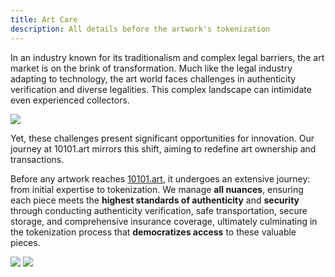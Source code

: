 ```yaml
---
title: Art Care
description: All details before the artwork's tokenization
---
```



In an industry known for its traditionalism and complex legal barriers, the art market is on the brink of transformation. Much like the legal industry adapting to technology, the art world faces challenges in authenticity verification and diverse legalities. This complex landscape can intimidate even experienced collectors.


<Frame caption="Each artwork comes with an authentic certificate of ownership">
  <img src="https://i.ibb.co/X473gJC/DSC01601.jpg" />
</Frame>


Yet, these challenges present significant opportunities for innovation. Our journey at 10101.art mirrors this shift, aiming to redefine art ownership and transactions.

Before any artwork reaches [10101.art](https://10101.art), it undergoes an extensive journey: from initial expertise to tokenization. 
We manage **all nuances**, ensuring each piece meets the **highest standards of authenticity** and **security** through conducting authenticity verification, safe transportation, secure storage, and comprehensive insurance coverage, ultimately culminating in the tokenization process that **democratizes access** to these valuable pieces.


<Frame caption="Transportation of artworks to Monada Art Gallery">
  <img src="https://i.ibb.co/VtN28NP/DSC09985-1.jpg" />
</Frame>

<Frame caption="Storage of artworks in special portable cases for protection">
  <img src="https://i.ibb.co/wgBbvyW/DSC00791-wecompress-com.jpg" />
</Frame>


